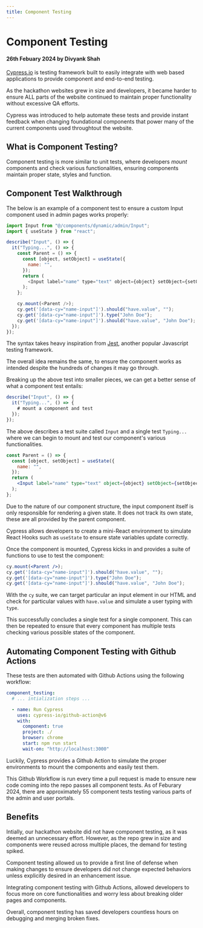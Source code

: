 ```yaml
---
title: Component Testing
---
```


# Component Testing

#### 26th Febuary 2024 by Divyank Shah

[Cypress.io](https://www.cypress.io) is testing framework built to easily integrate with web based applications to provide component and end-to-end testing.

As the hackathon websites grew in size and developers, it became harder to ensure ALL parts of the website continued to maintain proper functionality without excessive QA efforts.

Cypress was introduced to help automate these tests and provide instant feedback when changing foundational components that power many of the current components used throughtout the website.

## What is Component Testing?

Component testing is more similar to unit tests, where developers _mount_ components and check various functionalities, ensuring components maintain proper state, styles and function.

## Component Test Walkthrough

The below is an example of a component test to ensure a custom Input component used in admin pages works properly:

```js title="cypress/component/admin/input.js"
import Input from "@/components/dynamic/admin/Input";
import { useState } from "react";

describe("Input", () => {
  it("Typing...", () => {
    const Parent = () => {
      const [object, setObject] = useState({
        name: "",
      });
      return (
        <Input label="name" type="text" object={object} setObject={setObject} />
      );
    };

    cy.mount(<Parent />);
    cy.get('[data-cy="name-input"]').should("have.value", "");
    cy.get('[data-cy="name-input"]').type("John Doe");
    cy.get('[data-cy="name-input"]').should("have.value", "John Doe");
  });
});
```

The syntax takes heavy inspiration from [Jest](https://jestjs.io), another popular Javascript testing framework.

The overall idea remains the same, to ensure the component works as intended despite the hundreds of changes it may go through.

Breaking up the above test into smaller pieces, we can get a better sense of what a component test entails:

```jsx
describe("Input", () => {
  it("Typing...", () => {
    # mount a component and test
  });
});
```

The above describes a test suite called `Input` and a single test `Typing...` where we can begin to mount and test our component's various functionalities.

```jsx
const Parent = () => {
  const [object, setObject] = useState({
    name: "",
  });
  return (
    <Input label="name" type="text" object={object} setObject={setObject} />
  );
};
```

Due to the nature of our component structure, the input component itself is only responsible for rendering a given state. It does not track its own state, these are all provided by the parent component.

Cypress allows developers to create a mini-React environment to simulate React Hooks such as `useState` to ensure state variables update correctly.

Once the component is mounted, Cypress kicks in and provides a suite of functions to use to test the component:

```jsx
cy.mount(<Parent />);
cy.get('[data-cy="name-input"]').should("have.value", "");
cy.get('[data-cy="name-input"]').type("John Doe");
cy.get('[data-cy="name-input"]').should("have.value", "John Doe");
```

With the `cy` suite, we can target particular an input element in our HTML and check for particular values with `have.value` and simulate a user typing with `type`.

This successfully concludes a single test for a single component. This can then be repeated to ensure that every component has multiple tests checking various possible states of the component.

## Automating Component Testing with Github Actions

These tests are then automated with Github Actions using the following workflow:

```yaml title=".github/workflows/pull-request.yaml"
component_testing:
  # ... intialization steps ...

  - name: Run Cypress
    uses: cypress-io/github-action@v6
    with:
      component: true
      project: ./
      browser: chrome
      start: npm run start
      wait-on: "http://localhost:3000"
```

Luckily, Cypress provides a Github Action to simulate the proper environments to mount the components and easily test them.

This Github Workflow is run every time a pull request is made to ensure new code coming into the repo passes all component tests. As of Feburary 2024, there are approximately 55 component tests testing various parts of the admin and user portals.

## Benefits

Intially, our hackathon website did not have component testing, as it was deemed an unnecessary effort. However, as the repo grew in size and components were reused across multiple places, the demand for testing spiked.

Component testing allowed us to provide a first line of defense when making changes to ensure developers did not change expected behaviors unless explicitly desired in an enhancement issue.

Integrating component testing with Github Actions, allowed developers to focus more on core functionalities and worry less about breaking older pages and components.

Overall, component testing has saved developers countless hours on debugging and merging broken fixes.
